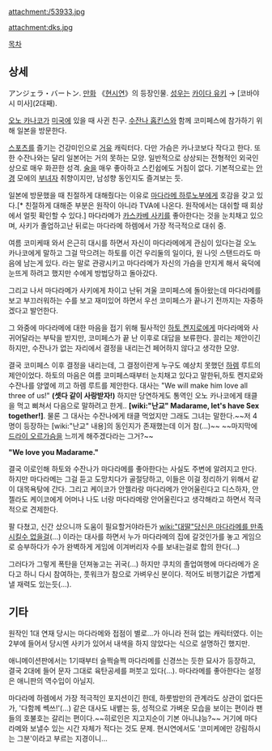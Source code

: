 attachment:/53933.jpg

attachment:dks.jpg

[[목차]]
== 상세 ==
アンジェラ・バートン. [[만화]] 《[[현시연]]》의 등장인물. [[성우]]는 [[카이다 유키]] → [코바야시 미사](2대째).

[[오노 카나코]]가 [[미국]]에 있을 때 사귄 친구. [[수잔나 홉킨스]]와 함께 코미페스에 참가하기 위해 일본을 방문한다.

[[스포츠]]를 즐기는 건강미인으로 [[거유]] 캐릭터다. 다만 가슴은 카나코보다 작다고 한다. 또한 수잔나와는 달리 일본어는 거의 못하는 모양.
일반적으로 상상되는 전형적인 외국인 상으로 매우 화끈한 성격. [[술]]을 매우 좋아하고 스킨쉽에도 거침이 없다. 기본적으로는 [[안경]] 모에의 [[부녀자]] 취향이지만, 남성향 동인지도 즐겨보는 듯.

일본에 방문했을 때 친절하게 대해줬다는 이유로 [[마다라메 하루노부]]에게 호감을 갖고 있다.[* 친절하게 대해준 부분은 원작이 아니라 TVA에 나온다. 원작에서는 대쉬할 때 회상에서 얼핏 확인할 수 있다.] 마다라메가 [[카스카베 사키]]를 좋아한다는 것을 눈치채고 있으며, 사키가 졸업하고난 뒤로는 마다라메 하렘에서 가장 적극적으로 대쉬 중.

여름 코미케때 와서 은근히 대시를 하면서 자신이 마다라메에게 관심이 있다는걸 오노 카나코에게 말하고 그걸 막으려는 하토를 이건 우리둘의 일이다, 원 나잇 스탠드라도 마음에 남는게 있다. 라는 말로 관광시키고 마다라메가 자신의 가슴을 만지게 해서 육덕에 눈뜨게 하려고 했지만 수에게 방법당하고 돌아갔다.

그리고 나서 마다라메가 사키에게 차이고 난뒤 겨울 코미페스에 돌아왔는데 마다라메를 보고 부끄러워하는 수를 보고 재미있어 하면서 우선 코미페스가 끝나기 전까지는 자중하겠다고 발언한다.

그 와중에 마다라메에 대한 마음을 접기 위해 필사적인 [[하토 켄지로]]에게 마다라메와 사귀어달라는 부탁을 받지만, 코미페스가 끝 난 이후로 대답을 보류한다. 끌리는 제안이긴 하지만, 수잔나가 없는 자리에서 결정을 내리는건 페어하지 않다고 생각한 모양.

결국 코미페스 이후 결정을 내리는데, 그 결정이란게 누구도 예상치 못했던 [[하렘]] 루트의 제안이었다. 하토의 마음은 여름 코미페스때부터 눈치채고 있다고 말한뒤,하토 켄지로와 수잔나를 양옆에 끼고 하렘 루트를 제안한다. 대사는 "We will make him love all three of us!" '''(셋다 같이 사랑받자!)''' 하지만 당연하게도 통역인 오노 카나코에게 태클을 먹고 삐쳐서 다음으로 말하려고 한게.. '''[wiki:"난교" Madarame, let's have Sex together!]'''. 물론 그 대사는 수잔나에게 태클 먹었지만 그래도 그녀는 말한다.~~저 4명이 등장하는 [wiki:"난교" 내용]의 동인지가 존재했는데 이거 참(...)~~ ~~마지막에 [[드라이 오르가슴]]을 느끼게 해주겠다라는 그거?~~

'''"We love you Madarame."'''

결국 이로인해 하토와  수잔나가 마다라메를 좋아한다는 사실도 주변에 알려지고 만다. 하지만 마다라메는 그걸 듣고 도망치다가 골절당하고, 이들은 이걸 정리하기 위해서 같이 대목욕탕에 간다. 그리고 케이코가 안젤라랑 마다라메가 안어울린다고 디스하자, 안젤라도 케이코에게 어머나 나도 너랑 마다라메랑 안어울린다고 생각해라고 하면서 적극적으로 견제한다.

팔 다쳤고, 신간 샀으니까 도움이 필요할거야라든가 [[wiki:"대딸"당신은 마다라메를 만족시킬수 없을걸]](...) 이라는 대사를 하면서 누가 마다라메의 집에 갈것인가를 놓고 게임으로 승부하다가 수가 완벽하게 게임에 이겨버리자 수를 보내는걸로 합의 한다(...)

그러다가 그렇게 폭탄을 던져놓고는 귀국(...) 하지만 쿠치의 졸업여행에 마다라메가 온다고 하니 다시 참여하는, 풋워크가 참으로 가벼우신 분이다. 적어도 비행기값은 가볍게 낼 재력도 있는듯(...).

== 기타 ==
원작인 1대 연재 당시는 마다라메와 접점이 별로...가 아니라 전혀 없는 캐릭터였다. 이는 2부에 들어서 당시엔 사키가 있어서 내색을 하지 않았다는 식으로 설명하긴 했지만. 

애니메이션판에서는 1기때부터 슬쩍슬쩍 마다라메를 신경쓰는 듯한 묘사가 등장하고, 결국 2대에 들어 문자 그대로 육탄공세를 퍼붓고 있다(…). 마다라메를 좋아한다는 설정은 애니판의 역수입이 아닐지.

마다라메 하렘에서 가장 적극적인 포지션이긴 한데, 하룻밤만의 관계라도 상관이 없다든가, '다함께 쎅쓰!'(…) 같은 대사도 내뱉는 둥, 성적으로 가벼운 모습을 보이는 편이라 팬들의 호불호는 갈리는 편이다.~~히로인은 지고지순이 기본 아니냐능?~~ 거기에 마다라메와 보낼수 있는 시간 자체가 적다는 것도 문제.  현시연에서도 '코미케에만 강림하시는 그분'이라고 부르는 지경이니...
